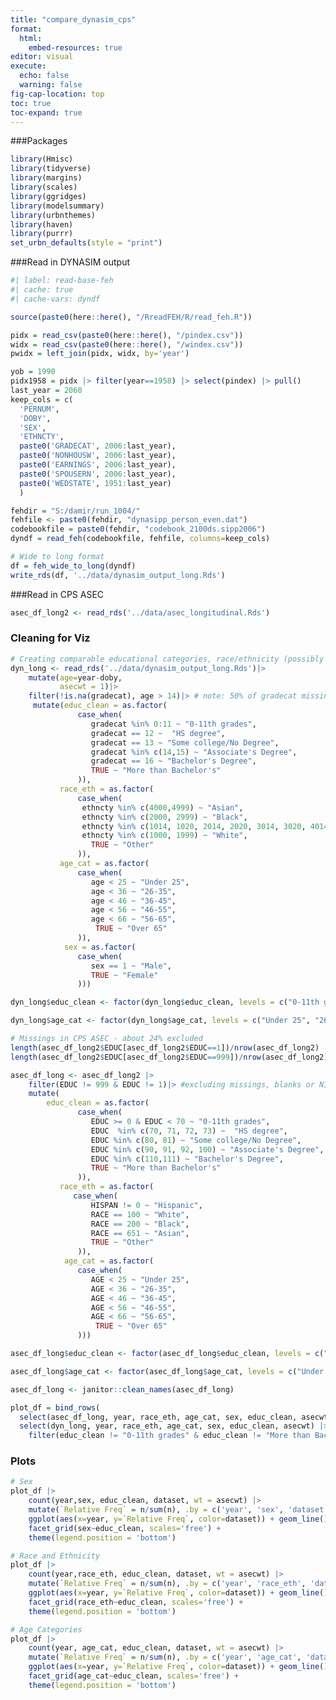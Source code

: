 ```yaml
---
title: "compare_dynasim_cps"
format:
  html:
    embed-resources: true
editor: visual
execute: 
  echo: false
  warning: false
fig-cap-location: top
toc: true
toc-expand: true
---
```

###Packages
```r
library(Hmisc)
library(tidyverse)
library(margins)
library(scales)
library(ggridges)
library(modelsummary)
library(urbnthemes)
library(haven)
library(purrr)
set_urbn_defaults(style = "print")
```

###Read in DYNASIM output
```r
#| label: read-base-feh
#| cache: true
#| cache-vars: dyndf

source(paste0(here::here(), "/RreadFEH/R/read_feh.R"))

pidx = read_csv(paste0(here::here(), "/pindex.csv"))
widx = read_csv(paste0(here::here(), "/windex.csv"))
pwidx = left_join(pidx, widx, by='year')

yob = 1990
pidx1958 = pidx |> filter(year==1958) |> select(pindex) |> pull()
last_year = 2060
keep_cols = c(
  'PERNUM', 
  'DOBY', 
  'SEX', 
  'ETHNCTY', 
  paste0('GRADECAT', 2006:last_year),
  paste0('NONHOUSW', 2006:last_year),
  paste0('EARNINGS', 2006:last_year),
  paste0('SPOUSERN', 2006:last_year),
  paste0('WEDSTATE', 1951:last_year)
  )

```

```r
fehdir = "S:/damir/run_1004/"
fehfile <- paste0(fehdir, "dynasipp_person_even.dat")
codebookfile = paste0(fehdir, "codebook_2100ds.sipp2006")
dyndf = read_feh(codebookfile, fehfile, columns=keep_cols) 

# Wide to long format
df = feh_wide_to_long(dyndf)
write_rds(df, '../data/dynasim_output_long.Rds')
```

###Read in CPS ASEC
```r
asec_df_long2 <- read_rds('../data/asec_longitudinal.Rds')

```

### Cleaning for Viz
```r
# Creating comparable educational categories, race/ethnicity (possibly age too)
dyn_long <- read_rds('../data/dynasim_output_long.Rds')|>
    mutate(age=year-doby,
           asecwt = 1)|>
    filter(!is.na(gradecat), age > 14)|> # note: 50% of gradecat missing
     mutate(educ_clean = as.factor(
               case_when(
                  gradecat %in% 0:11 ~ "0-11th grades",
                  gradecat == 12 ~  "HS degree", 
                  gradecat == 13 ~ "Some college/No Degree",
                  gradecat %in% c(14,15) ~ "Associate's Degree",
                  gradecat == 16 ~ "Bachelor's Degree",
                  TRUE ~ "More than Bachelor's"
               )), 
           race_eth = as.factor(
               case_when(
                ethncty %in% c(4000,4999) ~ "Asian",
                ethncty %in% c(2000, 2999) ~ "Black",
                ethncty %in% c(1014, 1020, 2014, 2020, 3014, 3020, 4014, 4020) ~ "Hispanic",   
                ethncty %in% c(1000, 1999) ~ "White",
                  TRUE ~ "Other"
               )),
           age_cat = as.factor(
               case_when(
                  age < 25 ~ "Under 25",
                  age < 36 ~ "26-35",
                  age < 46 ~ "36-45",
                  age < 56 ~ "46-55",
                  age < 66 ~ "56-65",
                   TRUE ~ "Over 65"
               )),
            sex = as.factor(
               case_when(
                  sex == 1 ~ "Male",
                  TRUE ~ "Female"
               )))

dyn_long$educ_clean <- factor(dyn_long$educ_clean, levels = c("0-11th grades", "HS degree", "Some college/No Degree", "Associate's Degree", "Bachelor's Degree", "More than Bachelor's"))

dyn_long$age_cat <- factor(dyn_long$age_cat, levels = c("Under 25", "26-35", "36-45", "46-55", "56-65", "Over 65"))

# Missings in CPS ASEC - about 24% excluded
length(asec_df_long2$EDUC[asec_df_long2$EDUC==1])/nrow(asec_df_long2)
length(asec_df_long2$EDUC[asec_df_long2$EDUC==999])/nrow(asec_df_long2)

asec_df_long <- asec_df_long2 |>
    filter(EDUC != 999 & EDUC != 1)|> #excluding missings, blanks or NIUs
    mutate(
        educ_clean = as.factor(
               case_when(
                  EDUC >= 0 & EDUC < 70 ~ "0-11th grades",
                  EDUC  %in% c(70, 71, 72, 73) ~  "HS degree",  
                  EDUC %in% c(80, 81) ~ "Some college/No Degree",
                  EDUC %in% c(90, 91, 92, 100) ~ "Associate's Degree",
                  EDUC %in% c(110,111) ~ "Bachelor's Degree",
                  TRUE ~ "More than Bachelor's"
               )),
           race_eth = as.factor(
              case_when(
                  HISPAN != 0 ~ "Hispanic",
                  RACE == 100 ~ "White",
                  RACE == 200 ~ "Black",
                  RACE == 651 ~ "Asian",
                  TRUE ~ "Other"
               )),
            age_cat = as.factor(
               case_when(
                  AGE < 25 ~ "Under 25",
                  AGE < 36 ~ "26-35",
                  AGE < 46 ~ "36-45",
                  AGE < 56 ~ "46-55",
                  AGE < 66 ~ "56-65",
                   TRUE ~ "Over 65"
               )))

asec_df_long$educ_clean <- factor(asec_df_long$educ_clean, levels = c("0-11th grades", "HS degree", "Some college/No Degree", "Associate's Degree", "Bachelor's Degree", "More than Bachelor's"))

asec_df_long$age_cat <- factor(asec_df_long$age_cat, levels = c("Under 25", "26-35", "36-45", "46-55", "56-65", "Over 65"))

asec_df_long <- janitor::clean_names(asec_df_long)

plot_df = bind_rows(
  select(asec_df_long, year, race_eth, age_cat, sex, educ_clean, asecwt) |> mutate(dataset='CPS ASEC'),
  select(dyn_long, year, race_eth, age_cat, sex, educ_clean, asecwt) |> mutate(dataset='DYNASIM')) |>
    filter(educ_clean != "0-11th grades" & educ_clean != "More than Bachelor's")


```

### Plots
```r
# Sex
plot_df |> 
    count(year,sex, educ_clean, dataset, wt = asecwt) |>
    mutate(`Relative Freq` = n/sum(n), .by = c('year', 'sex', 'dataset')) |> 
    ggplot(aes(x=year, y=`Relative Freq`, color=dataset)) + geom_line() +
    facet_grid(sex~educ_clean, scales='free') +
    theme(legend.position = 'bottom')

```

```r
# Race and Ethnicity
plot_df |> 
    count(year,race_eth, educ_clean, dataset, wt = asecwt) |>
    mutate(`Relative Freq` = n/sum(n), .by = c('year', 'race_eth', 'dataset')) |> 
    ggplot(aes(x=year, y=`Relative Freq`, color=dataset)) + geom_line() +
    facet_grid(race_eth~educ_clean, scales='free') +
    theme(legend.position = 'bottom')

```

```r
# Age Categories
plot_df |> 
    count(year, age_cat, educ_clean, dataset, wt = asecwt) |>
    mutate(`Relative Freq` = n/sum(n), .by = c('year', 'age_cat', 'dataset')) |> 
    ggplot(aes(x=year, y=`Relative Freq`, color=dataset)) + geom_line() +
    facet_grid(age_cat~educ_clean, scales='free') +
    theme(legend.position = 'bottom')

```
